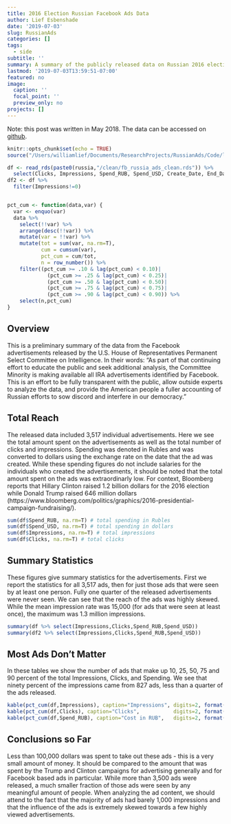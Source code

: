 ```yaml
---
title: 2016 Election Russian Facebook Ads Data
author: Lief Esbenshade
date: '2019-07-03'
slug: RussianAds
categories: []
tags:
  - side
subtitle: ''
summary: A summary of the publicly released data on Russian 2016 election advertisements
lastmod: '2019-07-03T13:59:51-07:00'
featured: no
image:
  caption: ''
  focal_point: ''
  preview_only: no
projects: []
---
```


Note: this post was written in May 2018. The data can be accessed on [github](https://github.com/williamlief/russianAds).

```r
knitr::opts_chunk$set(echo = TRUE)
source("/Users/williamlief/Documents/ResearchProjects/RussianAds/Code/libs_and_paths.R")

df <- read_rds(paste0(russia,"/clean/fb_russia_ads_clean.rds")) %>% 
  select(Clicks, Impressions, Spend_RUB, Spend_USD, Create_Date, End_Date)
df2 <- df %>% 
  filter(Impressions!=0)


pct_cum <- function(data,var) {
  var <- enquo(var)
  data %>% 
    select(!!var) %>% 
    arrange(desc(!!var)) %>% 
    mutate(var = !!var) %>% 
    mutate(tot = sum(var, na.rm=T),
           cum = cumsum(var), 
           pct_cum = cum/tot,
           n = row_number()) %>% 
    filter((pct_cum >= .10 & lag(pct_cum) < 0.10)|
             (pct_cum >= .25 & lag(pct_cum) < 0.25)|
             (pct_cum >= .50 & lag(pct_cum) < 0.50)|
             (pct_cum >= .75 & lag(pct_cum) < 0.75)|
             (pct_cum >= .90 & lag(pct_cum) < 0.90)) %>% 
    select(n,pct_cum)
}
```

## Overview

This is a preliminary summary of the data from the Facebook advertisements released by the U.S. House of Representatives Permanent Select Committee on Intelligence. In their words: "As part of that continuing effort to educate the public and seek additional analysis, the Committee Minority is making available all IRA advertisements identified by Facebook. This is an effort to be fully transparent with the public, allow outside experts to analyze the data, and provide the American people a fuller accounting of Russian efforts to sow discord and interfere in our democracy."

## Total Reach

The released data included 3,517 individual advertisements. Here we see the total amount spent on the advertisements as well as the total number of clicks and impressions. Spending was denoted in Rubles and was converted to dollars using the exchange rate on the date that the ad was created. While these spending figures do not include salaries for the individuals who created the advertisements, it should be noted that the total amount spent on the ads was extraordinarly low. For context, Bloomberg reports that Hillary Clinton raised 1.2 billion dollars for the 2016 election while Donald Trump raised 646 million dollars (https://www.bloomberg.com/politics/graphics/2016-presidential-campaign-fundraising/). 

```r
sum(df$Spend_RUB, na.rm=T) # total spending in Rubles
sum(df$Spend_USD, na.rm=T) # total spending in dollars
sum(df$Impressions, na.rm=T) # total impressions
sum(df$Clicks, na.rm=T) # total clicks
```

## Summary Statistics
These figures give summary statistics for the advertisements. First we report the statistics for all 3,517 ads, then for just those ads that were seen by at least one person. Fully one quarter of the released advertisements were never seen. We can see that the reach of the ads was highly skewed. While the mean impression rate was 15,000 (for ads that were seen at least once), the maximum was 1.3 million impressions. 
```r
summary(df %>% select(Impressions,Clicks,Spend_RUB,Spend_USD))
summary(df2 %>% select(Impressions,Clicks,Spend_RUB,Spend_USD))
```

## Most Ads Don't Matter
In these tables we show the number of ads that make up 10, 25, 50, 75 and 90 percent of the total Impressions, Clicks, and Spending. We see that ninety percent of the impressions came from 827 ads, less than a quarter of the ads released. 

```r

kable(pct_cum(df,Impressions), caption="Impressions", digits=2, format("html"), col.names=c("Number of Ads", "Pct of Total"))
kable(pct_cum(df,Clicks), caption="Clicks",           digits=2, format("html"), col.names=c("Number of Ads", "Pct of Total"))
kable(pct_cum(df,Spend_RUB), caption="Cost in RUB",   digits=2, format("html"), col.names=c("Number of Ads", "Pct of Total"))

```

## Conclusions so Far
Less than 100,000 dollars was spent to take out these ads - this is a very small amount of money. It should be compared to the amount that was spent by the Trump and Clinton campaigns for advertising generally and for Facebook based ads in particular. 
While more than 3,500 ads were released, a much smaller fraction of those ads were seen by any meaningful amount of people. When analyzing the ad content, we should attend to the fact that the majority of ads had barely 1,000 impressions and that the influence of the ads is extremely skewed towards a few highly viewed advertisements. 
